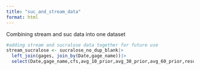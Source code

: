 ```yaml
---
title: "suc_and_stream_data"
format: html
---
```

Combining stream and suc data into one dataset
```r
#adding stream and sucralose data together for future use
stream_sucralose <- sucralose_no_dup_blank|>
  left_join(gages, join_by(Date,gage_name))|>
  select(Date,gage_name,cfs,avg_10_prior,avg_30_prior,avg_60_prior,result_value,lab_qualifiers)
```